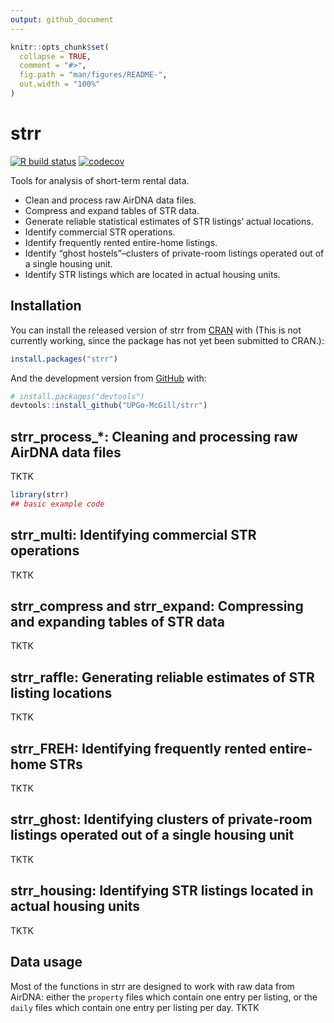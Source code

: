 ```yaml
---
output: github_document
---
```


<!-- README.md is generated from README.Rmd. Please edit that file -->

```r
knitr::opts_chunk$set(
  collapse = TRUE,
  comment = "#>",
  fig.path = "man/figures/README-",
  out.width = "100%"
)
```

# strr

<!-- badges: start -->
[![R build status](https://github.com/UPGo-McGill/strr/workflows/R-CMD-check/badge.svg)](https://github.com/UPGo-McGill/strr/actions)
[![codecov](https://codecov.io/gh/UPGo-McGill/strr/branch/master/graph/badge.svg)](https://codecov.io/gh/UPGo-McGill/strr)

<!-- badges: end -->

Tools for analysis of short-term rental data.

- Clean and process raw AirDNA data files.
- Compress and expand tables of STR data.
- Generate reliable statistical estimates of STR listings' actual locations.
- Identify commercial STR operations.
- Identify frequently rented entire-home listings.
- Identify "ghost hostels"--clusters of private-room listings operated out of a single housing unit.
- Identify STR listings which are located in actual housing units.

## Installation

You can install the released version of strr from [CRAN](https://CRAN.R-project.org) with (This is not currently working, since the package has not yet been submitted to CRAN.):

``` r
install.packages("strr")
```

And the development version from [GitHub](https://github.com/) with:

``` r
# install.packages("devtools")
devtools::install_github("UPGo-McGill/strr")
```

## strr_process_*: Cleaning and processing raw AirDNA data files

TKTK

```r
library(strr)
## basic example code
```


## strr_multi: Identifying commercial STR operations

TKTK


## strr_compress and strr_expand: Compressing and expanding tables of STR data

TKTK


## strr_raffle: Generating reliable estimates of STR listing locations

TKTK

## strr_FREH: Identifying frequently rented entire-home STRs

TKTK

## strr_ghost: Identifying clusters of private-room listings operated out of a single housing unit

TKTK

## strr_housing: Identifying STR listings located in actual housing units

TKTK


## Data usage

Most of the functions in strr are designed to work with raw data from AirDNA: either the `property` files which contain one entry per listing, or the `daily` files which contain one entry per listing per day. TKTK

